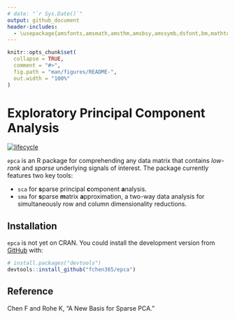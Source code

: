 ```yaml
---
# date: "`r Sys.Date()`"
output: github_document
header-includes:
  - \usepackage{amsfonts,amsmath,amsthm,amsbsy,amssymb,dsfont,bm,mathtools,mathalfa}
---
```


<!-- README.md is generated from README.Rmd. Please edit that file -->

```r
knitr::opts_chunk$set(
  collapse = TRUE,
  comment = "#>",
  fig.path = "man/figures/README-",
  out.width = "100%"
)
```

# Exploratory Principal Component Analysis

<!-- badges: start -->
[![lifecycle](https://img.shields.io/badge/lifecycle-experimental-orange.svg)](https://www.tidyverse.org/lifecycle/#experimental)
<!-- badges: end -->

`epca` is an R package for comprehending any data matrix that contains *low-rank* and *sparse* underlying signals of interest. 
The package currently features two key tools:

* `sca` for **s**parse principal **c**omponent **a**nalysis.
* `sma` for **s**parse **m**atrix **a**pproximation, a two-way data analysis for simultaneously row and column dimensionality reductions.

<!-- The SMA decomposes a data matrix $X$ into the form of $Z B Y^\top$, where $Z$ and $Y$ are sparse and orthogonal, and $B$ is low-rank. -->
<!-- This is accomplished by minimizing the reconstruction error under the [Frobenius norm](http://mathworld.wolfram.com/FrobeniusNorm.html). -->

## Installation

<!-- You can install the released version of epca from [CRAN](https://CRAN.R-project.org) with: -->

<!-- ``` r -->
<!-- install.packages("epca") -->
<!-- ``` -->

<!-- or the development version from [GitHub](https://github.com/) with: -->

`epca` is not yet on CRAN. You could install the development version from [GitHub](https://github.com/) with:

``` r
# install.packages("devtools")
devtools::install_github("fchen365/epca")
```
<!-- ## Example -->

<!-- This is a basic example which shows you how to solve a common problem. -->

## Reference

Chen F and Rohe K, "A New Basis for Sparse PCA."


